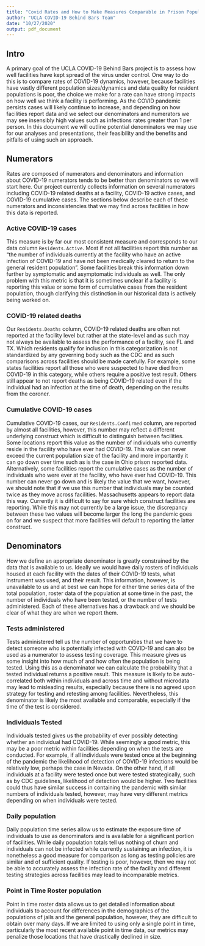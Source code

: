 ```yaml
---
title: "Covid Rates and How to Make Measures Comparable in Prison Populations"
author: "UCLA COVID-19 Behind Bars Team"
date: "10/27/2020"
output: pdf_document
---
```


## Intro

A primary goal of the UCLA COVID-19 Behind Bars project is to assess how well facilities have kept spread of the virus under control. One way to do this is to compare rates of COVID-19 dynamics, however, because facilities have vastly different population sizes/dynamics and data quality for resident populations is poor, the choice we make for a rate can have strong impacts on how well we think a facility is performing. As the COVID pandemic persists cases will likely continue to increase, and depending on how facilities report data and we select our denominators and numerators we may see insensibly high values such as infections rates greater than 1 per person. In this document we will outline potential denominators we may use for our analyses and presentations, their feasibility and the benefits and pitfalls of using such an approach.

## Numerators

Rates are composed of numerators and denominators and information about COVID-19 numerators tends to be better than denominators so we will start here. Our project currently collects information on several numerators including COVID-19 related deaths at a facility, COVID-19 active cases, and COVID-19 cumulative cases. The sections below describe each of these numerators and inconsistencies that we may find across facilities in how this data is reported.

### Active COVID-19 cases

This measure is by far our most consistent measure and corresponds to our data column `Residents.Active`. Most if not all facilities report this number as "the number of individuals currently at the facility who have an active infection of COVID-19 and have not been medically cleared to return to the general resident population". Some facilities break this information down further by symptomatic and asymptomatic individuals as well. The only problem with this metric is that it is sometimes unclear if a facility is reporting this value or some form of cumulative cases from the resident population, though clarifying this distinction in our historical data is actively being worked on.

### COVID-19 related deaths

Our `Residents.Deaths` column, COVID-19 related deaths are often not reported at the facility level but rather at the state-level and as such may not always be available to assess the performance of a facility, see FL and TX. Which residents qualify for inclusion in this categorization is not standardized by any governing body such as the CDC and as such comparisons across facilities should be made carefully. For example, some states facilities report all those who were suspected to have died from COVID-19 in this category, while others require a positive test result. Others still appear to not report deaths as being COVID-19 related even if the individual had an infection at the time of death, depending on the results from the coroner.

### Cumulative COVID-19 cases

Cumulative COVID-19 cases, our `Residents.Confirmed` column, are reported by almost all facilities, however, this number may reflect a different underlying construct which is difficult to distinguish between facilities. Some locations report this value as the number of individuals who currently reside in the facility who have ever had COVID-19. This value can never exceed the current population size of the facility and more importantly it can go down over time such as is the case in Ohio prison reported data. Alternatively, some facilities report the cumulative cases as the number of individuals who were ever at the facility, who have ever had COVID-19. This number can never go down and is likely the value that we want, however, we should note that if we use this number that individuals may be counted twice as they move across facilities. Massachusetts appears to report data this way. Currently it is difficult to say for sure which construct facilities are reporting. While this may not currently be a large issue, the discrepancy between these two values will become larger the long the pandemic goes on for and we suspect that more facilities will default to reporting the latter construct.

## Denominators

How we define an appropriate denominator is greatly constrained by the data that is available to us. Ideally we would have daily rosters of individuals housed at each facility with the dates of their COVID-19 tests, what instrument was used, and their result. This information, however, is unavailable to us and at best we can hope for either time series data of the total population, roster data of the population at some time in the past, the number of individuals who have been tested, or the number of tests administered. Each of these alternatives has a drawback and we should be clear of what they are when we report them.

### Tests administered
Tests administered tell us the number of opportunities that we have to detect someone who is potentially infected with COVID-19 and can also be used as a numerator to assess testing coverage. This measure gives us some insight into how much of and how often the population is being tested. Using this as a denominator we can calculate the probability that a tested individual returns a positive result. This measure is likely to be auto-correlated both within individuals and across time and without microdata may lead to misleading results, especially because there is no agreed upon strategy for testing and retesting among facilities. Nevertheless, this denominator is likely the most available and comparable, especially if the time of the test is considered.

### Individuals Tested
Individuals tested gives us the probability of ever possibly detecting whether an individual had COVID-19. While seemingly a good metric, this may be a poor metric within facilities depending on when the tests are conducted. For example, if all individuals were tested once at the beginning of the pandemic the likelihood of detection of COVID-19 infections would be relatively low, perhaps the case in Nevada. On the other hand, if all individuals at a facility were tested once but were tested strategically, such as by CDC guidelines, likelihood of detection would be higher. Two facilities could thus have similar success in containing the pandemic with similar numbers of individuals tested, however, may have very different metrics depending on when individuals were tested.

### Daily population
Daily population time series allow us to estimate the exposure time of individuals to use as denominators and is available for a significant portion of facilities. While daily population totals tell us nothing of churn and individuals can not be infected while currently sustaining an infection, it is nonetheless a good measure for comparison as long as testing policies are similar and of sufficient quality. If testing is poor, however, then we may not be able to accurately assess the infection rate of the facility and different testing strategies across facilities may lead to incomparable metrics.

### Point in Time Roster population
Point in time roster data allows us to get detailed information about individuals to account for differences in the demographics of the populations of jails and the general population, however, they are difficult to obtain over many days. If we are limited to using only a single point in time, particularly the most recent available point in time data, our metrics may penalize those locations that have drastically declined in size.

